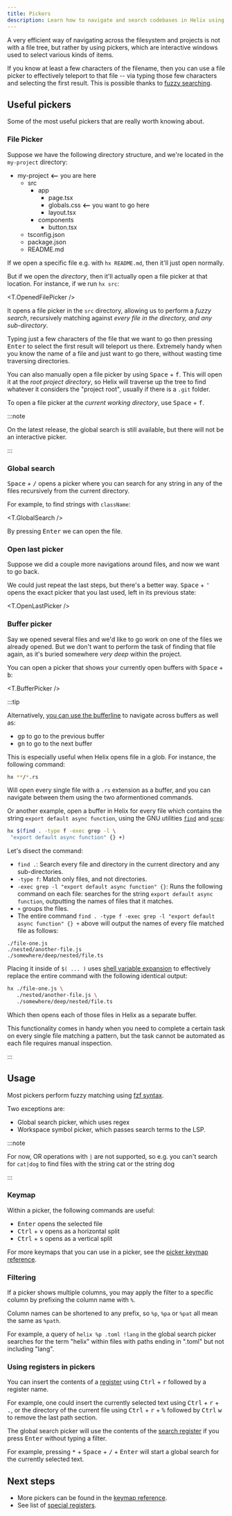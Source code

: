 ```yaml
---
title: Pickers
description: Learn how to navigate and search codebases in Helix using tools such as a fuzzy finder
---
```





A very efficient way of navigating across the filesystem and projects is not with a file tree, but rather by using pickers, which are interactive windows used to select various kinds of items.

If you know at least a few characters of the filename, then you can use a file picker to effectively teleport to that file -- via typing those few characters and selecting the first result. This is possible thanks to [fuzzy searching](https://www.techtarget.com/whatis/definition/fuzzy-search).

## Useful pickers

Some of the most useful pickers that are really worth knowing about.

### File Picker

Suppose we have the following directory structure, and we're located in the `my-project` directory:

<FileTree>

- my-project **⟵** you are here
  - src
    - app
      - page.tsx
      - globals.css **⟵** you want to go here
      - layout.tsx
    - components
      - button.tsx
  - tsconfig.json
  - package.json
  - README.md

</FileTree>

If we open a specific file e.g. with `hx README.md`, then it'll just open normally.

But if we open the _directory_, then it'll actually open a file picker at that location. For instance, if we run `hx src`:

<T.OpenedFilePicker />

It opens a file picker in the `src` directory, allowing us to perform a _fuzzy search_, recursively matching against _every file in the directory, and any sub-directory_.

Typing just a few characters of the file that we want to go then pressing <kbd>Enter</kbd> to select the first result will teleport us there. Extremely handy when you know the name of a file and just want to go there, without wasting time traversing directories.

You can also manually open a file picker by using <kbd>Space</kbd> + <kbd>f</kbd>. This will open it at the _root project directory_, so Helix will traverse up the tree to find whatever it considers the "project root", usually if there is a `.git` folder.

To open a file picker at the _current working directory_, use <kbd>Space</kbd> + <kbd>f</kbd>.

:::note

On the latest release, the global search is still available, but there will not be an interactive picker.

:::

<Master>

### Global search

<kbd>Space</kbd> + <kbd>/</kbd> opens a picker where you can search for any string in any of the files recursively from the current directory.

For example, to find strings with `className`:

<T.GlobalSearch />

By pressing <kbd>Enter</kbd> we can open the file.

</Master>

### Open last picker

Suppose we did a couple more navigations around files, and now we want to go back.

We could just repeat the last steps, but there's a better way. <kbd>Space</kbd> + <kbd>'</kbd> opens the exact picker that you last used, left in its previous state:

<T.OpenLastPicker />

### Buffer picker

Say we opened several files and we'd like to go work on one of the files we already opened. But we don't want to perform the task of finding that file again, as it's buried somewhere _very deep_ within the project.

You can open a picker that shows your currently open buffers with <kbd>Space</kbd> + <kbd>b</kbd>:

<T.BufferPicker />

:::tip

Alternatively, [you can use the bufferline](http://localhost:4321/configuration/editor#bufferline) to navigate across buffers as well as:

- <kbd>gp</kbd> to go to the previous buffer
- <kbd>gn</kbd> to go to the next buffer

This is especially useful when Helix opens file in a glob. For instance, the following command:

```sh
hx **/*.rs
```

Will open every single file with a `.rs` extension as a buffer, and you can navigate between them using the two aformentioned commands.

Or another example, open a buffer in Helix for every file which contains the string `export default async function`, using the GNU utilities [`find`](https://www.gnu.org/software/findutils/manual/html_mono/find.html) and [`grep`](https://www.gnu.org/software/grep/):

```sh
hx $(find . -type f -exec grep -l \
 "export default async function" {} +)
```

Let's disect the command:

- `find .`: Search every file and directory in the current directory and any sub-directories.
- `-type f`: Match only files, and not directories.
- `-exec grep -l "export default async function" {}`: Runs the following command on each file: searches for the string `export default async function`, outputting the names of files that it matches.
- `+` groups the files.
- The entire command `find . -type f -exec grep -l "export default async function" {} +` above will output the names of every file matched file as follows:

```
./file-one.js
./nested/another-file.js
./somewhere/deep/nested/file.ts
```

Placing it inside of `$( ... )` uses [shell variable expansion](https://www.gnu.org/software/bash/manual/html_node/Shell-Parameter-Expansion.html) to effectively replace the entire command with the following identical output:

```sh
hx ./file-one.js \
   ./nested/another-file.js \
   ./somewhere/deep/nested/file.ts
```

Which then opens each of those files in Helix as a separate buffer.

This functionality comes in handy when you need to complete a certain task on every single file matching a pattern, but the task cannot be automated as each file requires manual inspection.

:::

## Usage

Most pickers perform fuzzy matching using [fzf syntax](https://github.com/junegunn/fzf?tab=readme-ov-file#search-syntax).

Two exceptions are:

- Global search picker, which uses regex
- Workspace symbol picker, which passes search terms to the LSP.

:::note

For now, OR operations with `|` are not supported, so e.g. you can't search for `cat|dog` to find files with the string cat or the string dog

:::

### Keymap

Within a picker, the following commands are useful:

- <kbd>Enter</kbd> opens the selected file
- <kbd>Ctrl</kbd> + <kbd>v</kbd> opens as a horizontal split
- <kbd>Ctrl</kbd> + <kbd>s</kbd> opens as a vertical split

For more keymaps that you can use in a picker, see the [picker keymap reference](/reference/keymap#picker).

<Master>

### Filtering

If a picker shows multiple columns, you may apply the filter to a specific column by prefixing the column name with `%`.

Column names can be shortened to any prefix, so `%p`, `%pa` or `%pat` all mean the same as `%path`.

For example, a query of `helix %p .toml !lang` in the global search picker searches for the term "helix" within files with paths ending in ".toml" but not including "lang".

</Master>

### Using registers in pickers

You can insert the contents of a [register](/getting-started/basics#registers) using <kbd>Ctrl</kbd> + <kbd>r</kbd> followed by a register name.

For example, one could insert the currently selected text using <kbd>Ctrl</kbd> + <kbd>r</kbd> + <kbd>.</kbd>, or the directory of the current file using <kbd>Ctrl</kbd> + <kbd>r</kbd> + <kbd>%</kbd> followed by <kbd>Ctrl</kbd> <kbd>w</kbd> to remove the last path section.

The global search picker will use the contents of the [search register](/usage/registers#default-registers) if you press <kbd>Enter</kbd> without typing a filter.

For example, pressing <kbd>\*</kbd> + <kbd>Space</kbd> + <kbd>/</kbd> + <kbd>Enter</kbd> will start a global search for the currently selected text.

## Next steps

- More pickers can be found in the [keymap reference](/reference/keymap#space-mode).
- See list of [special registers](/reference/registers).
